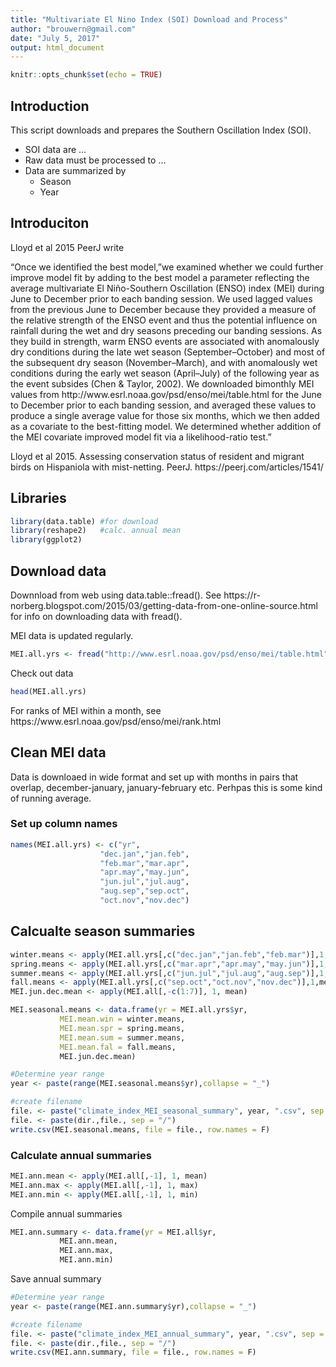 ```yaml
---
title: "Multivariate El Nino Index (SOI) Download and Process"
author: "brouwern@gmail.com"
date: "July 5, 2017"
output: html_document
---
```


```r
knitr::opts_chunk$set(echo = TRUE)
```

## Introduction

This script downloads and prepares the Southern Oscillation Index (SOI).


* SOI data are ...
* Raw data must be processed to ...
* Data are summarized by
    + Season
    + Year
    
    

## Introduciton

Lloyd et al 2015 PeerJ write

"Once we identified the best model, "we examined whether we could further improve model fit by adding to the best model a parameter reflecting the average multivariate El Niño-Southern Oscillation (ENSO) index (MEI) during June to December prior to each banding session. We used lagged values from the previous June to December because they provided a measure of the relative strength of the ENSO event and thus the potential influence on rainfall during the wet and dry seasons preceding our banding sessions. As they build in strength, warm ENSO events are associated with anomalously dry conditions during the late wet season (September–October) and most of the subsequent dry season (November–March), and with anomalously wet conditions during the early wet season (April–July) of the following year as the event subsides (Chen & Taylor, 2002). We downloaded bimonthly MEI values from http://www.esrl.noaa.gov/psd/enso/mei/table.html for the June to December prior to each banding session, and averaged these values to produce a single average value for those six months, which we then added as a covariate to the best-fitting model. We determined whether addition of the MEI covariate improved model fit via a likelihood-ratio test."

Lloyd et al 2015.  Assessing conservation status of resident and migrant birds on Hispaniola with mist-netting.  PeerJ. https://peerj.com/articles/1541/


## Libraries
```r
library(data.table) #for download
library(reshape2)   #calc. annual mean
library(ggplot2)

```




## Download data 

Downnload from web using data.table::fread().  See https://r-norberg.blogspot.com/2015/03/getting-data-from-one-online-source.html for info on downloading data with fread().

MEI data is updated regularly.

```r
MEI.all.yrs <- fread("http://www.esrl.noaa.gov/psd/enso/mei/table.html")
```


Check out data
```r
head(MEI.all.yrs)
```



For ranks of MEI within a month, see
https://www.esrl.noaa.gov/psd/enso/mei/rank.html


## Clean MEI data

Data is downloaed in wide format and set up with months in pairs that overlap, december-january, january-february etc.  Perhpas this is some kind of running average.

### Set up column names

```r
names(MEI.all.yrs) <- c("yr",
                    "dec.jan","jan.feb",
                    "feb.mar","mar.apr",
                    "apr.may","may.jun",
                    "jun.jul","jul.aug",
                    "aug.sep","sep.oct",
                    "oct.nov","nov.dec")
```


## Calcualte season summaries

```r
winter.means <- apply(MEI.all.yrs[,c("dec.jan","jan.feb","feb.mar")],1,mean)
spring.means <- apply(MEI.all.yrs[,c("mar.apr","apr.may","may.jun")],1,mean)
summer.means <- apply(MEI.all.yrs[,c("jun.jul","jul.aug","aug.sep")],1,mean)
fall.means <- apply(MEI.all.yrs[,c("sep.oct","oct.nov","nov.dec")],1,mean)
MEI.jun.dec.mean <- apply(MEI.all[,-c(1:7)], 1, mean)

MEI.seasonal.means <- data.frame(yr = MEI.all.yrs$yr,
           MEI.mean.win = winter.means,
           MEI.mean.spr = spring.means,
           MEI.mean.sum = summer.means,
           MEI.mean.fal = fall.means,
           MEI.jun.dec.mean)
```


```r
#Determine year range
year <- paste(range(MEI.seasonal.means$yr),collapse = "_")

#create filename
file. <- paste("climate_index_MEI_seasonal_summary", year, ".csv", sep = "")
file. <- paste(dir.,file., sep = "/")
write.csv(MEI.seasonal.means, file = file., row.names = F)
```



### Calculate annual summaries

```r
MEI.ann.mean <- apply(MEI.all[,-1], 1, mean)
MEI.ann.max <- apply(MEI.all[,-1], 1, max)
MEI.ann.min <- apply(MEI.all[,-1], 1, min)

```

Compile annual summaries

```r
MEI.ann.summary <- data.frame(yr = MEI.all$yr,
           MEI.ann.mean,
           MEI.ann.max,
           MEI.ann.min)

```


Save annual summary
```r
#Determine year range
year <- paste(range(MEI.ann.summary$yr),collapse = "_")

#create filename
file. <- paste("climate_index_MEI_annual_summary", year, ".csv", sep = "")
file. <- paste(dir.,file., sep = "/")
write.csv(MEI.ann.summary, file = file., row.names = F)
```


